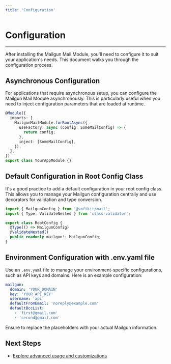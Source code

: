 ```yaml
---
title: 'Configuration'
---
```


# Configuration

---

After installing the Mailgun Mail Module, you'll need to configure it to suit your application's needs. This document walks you through the configuration process.

## Asynchronous Configuration

For applications that require asynchronous setup, you can configure the Mailgun Mail Module asynchronously. This is particularly useful when you need to inject configuration parameters that are loaded at runtime.

```typescript
@Module({
  imports: [
    MailgunMailModule.forRootAsync({
      useFactory: async (config: SomeMailConfig) => {
        return config;
      },
      inject: [SomeMailConfig],
    }),
  ],
})
export class YourAppModule {}
```

## Default Configuration in Root Config Class

It's a good practice to add a default configuration in your root config class. This allows you to manage your Mailgun configuration centrally and use decorators for validation and type conversion.

```typescript
import { MailgunConfig } from '@softkit/mail';
import { Type, ValidateNested } from 'class-validator';

export class RootConfig {
  @Type(() => MailgunConfig)
  @ValidateNested()
  public readonly mailgun!: MailgunConfig;
}
```

## Environment Configuration with .env.yaml file

Use an `.env.yaml` file to manage your environment-specific configurations, such as API keys and domains. Here is an example configuration:

```yaml
mailgun:
  domain: 'YOUR_DOMAIN'
  key: 'YOUR_API_KEY'
  username: 'api'
  defaultFromEmail: 'noreply@example.com'
  defaultBccList:
    - 'first@gmail.com'
    - 'second@gmail.com'
```

Ensure to replace the placeholders with your actual Mailgun information.

## Next Steps

- [Explore advanced usage and customizations](/libraries/mail/usage)
